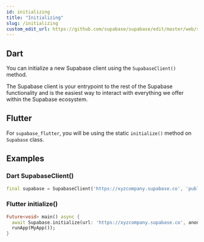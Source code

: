 ```yaml
---
id: initializing
title: "Initializing"
slug: /initializing
custom_edit_url: https://github.com/supabase/supabase/edit/master/web/spec/supabase_dart_v1_ref.yml
---
```



## Dart
You can initialize a new Supabase client using the `SupabaseClient()` method.

The Supabase client is your entrypoint to the rest of the Supabase functionality
and is the easiest way to interact with everything we offer within the Supabase ecosystem.


## Flutter

For `supabase_flutter`, you will be using the static `initialize()` method on `Supabase` class.




















## Examples

### Dart SupabaseClient()



```dart
final supabase = SupabaseClient('https://xyzcompany.supabase.co', 'public-anon-key');
```

### Flutter initialize()



```dart title="main.dart"
Future<void> main() async {
  await Supabase.initialize(url: 'https://xyzcompany.supabase.co', anonKey: 'public-anon-key');
  runApp(MyApp());
}
```
